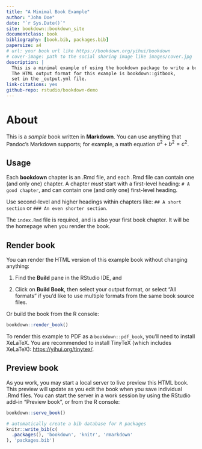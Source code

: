 ```yaml
--- 
title: "A Minimal Book Example"
author: "John Doe"
date: "`r Sys.Date()`"
site: bookdown::bookdown_site
documentclass: book
bibliography: [book.bib, packages.bib]
papersize: a4
# url: your book url like https://bookdown.org/yihui/bookdown
# cover-image: path to the social sharing image like images/cover.jpg
description: |
  This is a minimal example of using the bookdown package to write a book.
  The HTML output format for this example is bookdown::gitbook,
  set in the _output.yml file.
link-citations: yes
github-repo: rstudio/bookdown-demo
---
```


# About

This is a _sample_ book written in **Markdown**. You can use anything that Pandoc's Markdown supports; for example, a math equation $a^2 + b^2 = c^2$.

## Usage 

Each **bookdown** chapter is an .Rmd file, and each .Rmd file can contain one (and only one) chapter. A chapter *must* start with a first-level heading: `# A good chapter`, and can contain one (and only one) first-level heading.

Use second-level and higher headings within chapters like: `## A short section` or `### An even shorter section`.

The `index.Rmd` file is required, and is also your first book chapter. It will be the homepage when you render the book.

## Render book

You can render the HTML version of this example book without changing anything:

1. Find the **Build** pane in the RStudio IDE, and

1. Click on **Build Book**, then select your output format, or select "All formats" if you'd like to use multiple formats from the same book source files.

Or build the book from the R console:

```r
bookdown::render_book()
```

To render this example to PDF as a `bookdown::pdf_book`, you'll need to install XeLaTeX. You are recommended to install TinyTeX (which includes XeLaTeX): <https://yihui.org/tinytex/>.

## Preview book

As you work, you may start a local server to live preview this HTML book. This preview will update as you edit the book when you save individual .Rmd files. You can start the server in a work session by using the RStudio add-in "Preview book", or from the R console:

```r
bookdown::serve_book()
```


```r
# automatically create a bib database for R packages
knitr::write_bib(c(
  .packages(), 'bookdown', 'knitr', 'rmarkdown'
), 'packages.bib')
```
